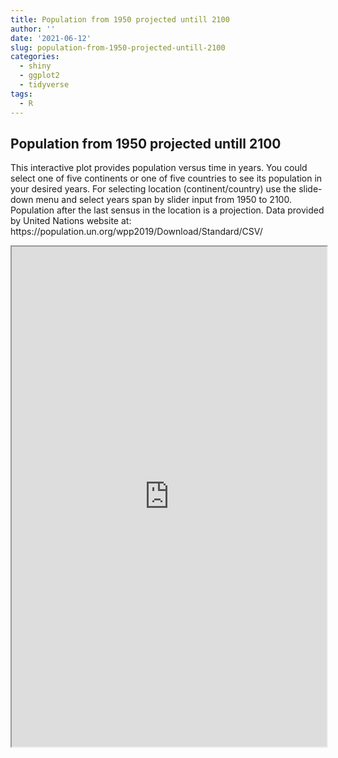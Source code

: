 ```yaml
---
title: Population from 1950 projected untill 2100
author: ''
date: '2021-06-12'
slug: population-from-1950-projected-untill-2100
categories:
  - shiny
  - ggplot2
  - tidyverse
tags: 
  - R
---
```




## Population from 1950 projected untill 2100
This interactive plot provides population versus time in years. You could select one of five continents or one of five countries to see its population in your desired years. For selecting location (continent/country) use the slide-down menu and select years span by slider input from 1950 to 2100. Population after the last sensus in the location is a projection.
Data provided by United Nations website at:
https://population.un.org/wpp2019/Download/Standard/CSV/

<iframe src="https://raminala.shinyapps.io/44440/"
height="800" width="100%" frameboard="no"></iframe>